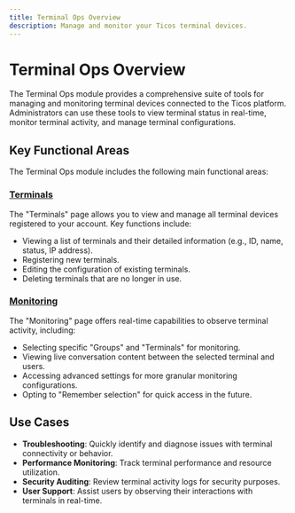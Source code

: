```yaml
---
title: Terminal Ops Overview
description: Manage and monitor your Ticos terminal devices.
---
```


# Terminal Ops Overview

The Terminal Ops module provides a comprehensive suite of tools for managing and monitoring terminal devices connected to the Ticos platform. Administrators can use these tools to view terminal status in real-time, monitor terminal activity, and manage terminal configurations.

## Key Functional Areas

The Terminal Ops module includes the following main functional areas:

### [Terminals](./terminals.mdx)

The "Terminals" page allows you to view and manage all terminal devices registered to your account. Key functions include:

-   Viewing a list of terminals and their detailed information (e.g., ID, name, status, IP address).
-   Registering new terminals.
-   Editing the configuration of existing terminals.
-   Deleting terminals that are no longer in use.

### [Monitoring](./monitoring.mdx)

The "Monitoring" page offers real-time capabilities to observe terminal activity, including:

-   Selecting specific "Groups" and "Terminals" for monitoring.
-   Viewing live conversation content between the selected terminal and users.
-   Accessing advanced settings for more granular monitoring configurations.
-   Opting to "Remember selection" for quick access in the future.

## Use Cases

-   **Troubleshooting**: Quickly identify and diagnose issues with terminal connectivity or behavior.
-   **Performance Monitoring**: Track terminal performance and resource utilization.
-   **Security Auditing**: Review terminal activity logs for security purposes.
-   **User Support**: Assist users by observing their interactions with terminals in real-time.
